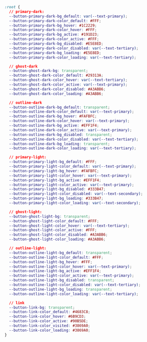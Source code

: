 ```css
:root {
  // primary-dark:
  --button-primary-dark-bg_default: var(--text-primary);
  --button-primary-dark-color_default: #FFF;
  --button-primary-dark-bg_hover: #1C2229;
  --button-primary-dark-color_hover: #FFF;
  --button-primary-dark-bg_active: #191D23;
  --button-primary-dark-color_active: #FFF;
  --button-primary-dark-bg_disabled: #E5E8ED;
  --button-primary-dark-color_disabled: var(--text-tertiary);
  --button-primary-dark-bg_loading: #E5E8ED;
  --button-primary-dark-color_loading: var(--text-tertiary);

  // ghost-dark
  --button-ghost-dark-bg: transparent;
  --button-ghost-dark-color_default: #29313A;
  --button-ghost-dark-color_hover: var(--text-tertiary);
  --button-ghost-dark-color_active: var(--text-primary);
  --button-ghost-dark-color_disabled: #A3ABB6;
  --button-ghost-dark-color_loading: #A3ABB6;

  // outline-dark
  --button-outline-dark-bg_default: transparent;
  --button-outline-dark-color_default: var(--text-primary);
  --button-outline-dark-bg_hover: #FAFBFC;
  --button-outline-dark-color_hover: var(--text-primary);
  --button-outline-dark-bg_active: #EFF1F4;
  --button-outline-dark-color_active: var(--text-primary);
  --button-outline-dark-bg_disabled: transparent;
  --button-outline-dark-color_disabled: var(--text-tertiary);
  --button-outline-dark-bg_loading: transparent;
  --button-outline-dark-color_loading: var(--text-tertiary);

  // primary-light:
  --button-primary-light-bg_default: #FFF;
  --button-primary-light-color_default: var(--text-primary);
  --button-primary-light-bg_hover: #FAFBFC;
  --button-primary-light-color_hover: var(--text-primary);
  --button-primary-light-bg_active: #EFF1F4;
  --button-primary-light-color_active: var(--text-primary);
  --button-primary-light-bg_disabled: #333B47;
  --button-primary-light-color_disabled: var(--text-secondary);
  --button-primary-light-bg_loading: #333B47;
  --button-primary-light-color_loading: var(--text-secondary);

  // ghost-light:
  --button-ghost-light-bg: transparent;
  --button-ghost-light-color_default: #FFF;
  --button-ghost-light-color_hover: var(--text-tertiary);
  --button-ghost-light-color_active: #FFF;
  --button-ghost-light-color_disabled: #A3ABB6;
  --button-ghost-light-color_loading: #A3ABB6;

  // outline-light:
  --button-outline-light-bg_default: transparent;
  --button-outline-light-color_default: #FFF;
  --button-outline-light-bg_hover: #FFF;
  --button-outline-light-color_hover: var(--text-primary);
  --button-outline-light-bg_active: #EFF1F4;
  --button-outline-light-color_active: var(--text-primary);
  --button-outline-light-bg_disabled: transparent;
  --button-outline-light-color_disabled: var(--text-tertiary);
  --button-outline-light-bg_loading: transparent;
  --button-outline-light-color_loading: var(--text-tertiary);

  // link
  --button-link-bg: transparent;
  --button-link-color_default: #4683C8;
  --button-link-color_hover: #6B9CD3;
  --button-link-color_active: #90B5DE;
  --button-link-color_visited: #3869A0;
  --button-link-color_loading: #3869A0;
}
```
